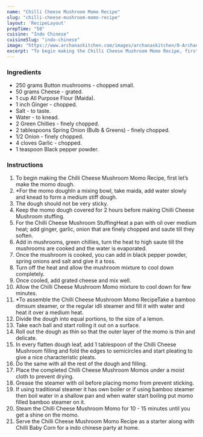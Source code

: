---
name: "Chilli Cheese Mushroom Momo Recipe"
slug: "chilli-cheese-mushroom-momo-recipe"
layout: 'RecipeLayout'
prepTime: "50"
cuisine: "Indo Chinese"
cuisineSlug: "indo-chinese"
image: "https://www.archanaskitchen.com/images/archanaskitchen/0-Archanas-Kitchen-Recipes/2018/Chilli_Mushroom_And_Cheese_Momo_recipe_Dimsum_Recipe-4.jpg"
excerpt: "To begin making the Chilli Cheese Mushroom Momo Recipe, first let’s make the momo dough"
---

### Ingredients

- 250 grams Button mushrooms - chopped small.
- 50 grams Cheese - grated.
- 1 cup All Purpose Flour (Maida).
- 1 inch Ginger - chopped.
- Salt - to taste.
- Water - to knead.
- 2 Green Chillies - finely chopped.
- 2 tablespoons Spring Onion (Bulb & Greens) - finely chopped.
- 1/2 Onion - finely chopped.
- 4 cloves Garlic - chopped.
- 1 teaspoon Black pepper powder.

### Instructions

1. To begin making the Chilli Cheese Mushroom Momo Recipe, first let’s make the momo dough.
1. *For the momo doughIn a mixing bowl, take maida, add water slowly and knead to form a medium stiff dough.
1. The dough should not be very sticky.
1. Keep the momo dough covered for 2 hours before making Chilli Cheese Mushroom stuffing.
1. For the Chilli Cheese Mushroom StuffingHeat a pan with oil over medium heat; add ginger, garlic, onion that are finely chopped and saute till they soften.
1. Add in mushrooms, green chillies, turn the heat to high saute till the mushrooms are cooked and the water is evaporated.
1. Once the mushroom is cooked, you can add in black pepper powder, spring onions and salt and give it a toss.
1. Turn off the heat and allow the mushroom mixture to cool down completely.
1. Once cooled, add grated cheese and mix well.
1. Allow the Chilli Cheese Mushroom Momo mixture to cool down for few minutes.
1. *To assemble the Chilli Cheese Mushroom Momo RecipeTake a bamboo dimsum steamer, or the regular idli steamer and fill it with water and heat it over a medium heat.
1. Divide the dough into equal portions, to the size of a lemon.
1. Take each ball and start rolling it out on a surface.
1. Roll out the dough as thin so that the outer layer of the momo is thin and delicate.
1. In every flatten dough leaf, add 1 tablespoon of the Chilli Cheese Mushroom filling and fold the edges to semicircles and start pleating to give a nice characteristic pleats.
1. Do the same with all the rest of the dough and filling.
1. Place the completed Chilli Cheese Mushroom Momos under a moist cloth to prevent drying.
1. Grease the steamer with oil before placing momo from prevent sticking.
1. If using traditional steamer it has own boiler or if using bamboo steamer then boil water in a shallow pan and when water start boiling put momo filled bamboo steamer on it.
1. Steam the Chilli Cheese Mushroom Momo for 10 - 15 minutes until you get a shine on the momo.
1. Serve the Chilli Cheese Mushroom Momo Recipe as a starter along with Chilli Baby Corn for a indo chinese party at home.
